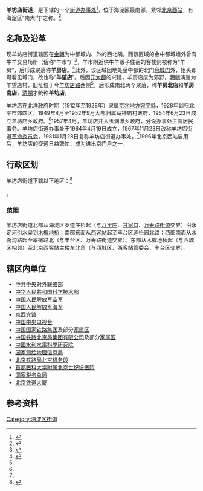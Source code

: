 {{中国乡级行政区
|景观照片文件名= Beijingxi Railway Station, 20140101.JPG
|景观照片描述 = 从[[中华世纪坛|中华世纪坛]]拍摄的[[北京西站|北京西站]]（2014年）
|汉语拼音 = Yángfángdiàn
|其他语言 = 
|其他语言名称 = 
|旧称 = 羊房店、羊望店<ref name="sheep_market"/>
|地名出处 = [[金中都|金中都]]羊市附近的客栈形成的聚落<ref name="sheep_market"/><ref name="hddm"/>{{rp|22}}
|位置图文件名 = 
|位置图描述 = 
|自定义图片= 
|建置时间 = 1964年4月19日<ref name="hddm"/>{{rp|19}}
|政府驻地 = 玉渊潭南路18号
|毗邻 = 海淀区[[八里庄街道_(海淀区)|八里庄街道]]、[[甘家口街道|甘家口街道]]、[[万寿路街道|万寿路街道]]<br />丰台区[[太平桥街道|太平桥街道]]<br />西城区[[月坛街道|月坛街道]]、[[广安门外街道|广安门外街道]]（原属宣武）
|总面积 = 
|总人口 = 
|总人口年份 = 
|户籍人口 = 
|户籍人口年份 = 
|常住人口 = 120302人<ref>{{cite web|url=http://zyk.bjhd.gov.cn/jbdt/auto4514_51808/auto4514_54025/auto4514/auto4514_54045/auto4514/202106/P020210607318472808814.pdf|title=北京市海淀区第七次全国人口普查公报|publisher=北京市海淀区统计局|date=2021-06-07|accessdate=2021-06-18}}</ref>
|常住人口年份 = 2020
|人口密度 = 
|GDP = 
|GDP年份 = 
|邮政编码 = 100039
|电话区号 = 10
|官方网站 = 
|网站名称 = 
|11/01/08/003/000}}

'''羊坊店街道'''，是{{PRC admin/fullname|11/01/08/003/000|3}}下辖的一个[[街道办事处|街道办事处]]<ref>{{PRC admin/ref sgc|{{PRC admin/parent|11/01/08/003/000}}}}</ref>，位于海淀区最南部，紧邻[[北京西站|北京西站]]，有海淀区“南大门”之称。<ref>{{cite news|author=刘甲|coauthors=周鑫|url=http://finance.qq.com/a/20111125/000825.htm|title=民警严查西客站周边“三假”|publisher=[[京华时报|京华时报]]|date=2011-11-25|accessdate=2016-06-05}}</ref>

== 名称及沿革 ==
现羊坊店街道辖区在[[金朝|金朝]]为中都城内、外的西北隅，而该区域的金中都城墙外曾有牛羊交易场所（俗称“羊市”）<ref name="hddm">{{cite book|author=海淀区地名志编辑委员会|title=北京市海淀区地名志|year=1992|publisher=北京出版社|isbn=7-200-01890-2}}</ref>{{rp|22}}，羊市附近供牛羊贩子住宿的客栈则被称为“羊房”，后形成聚落称'''羊房店'''。<ref name="sheep_market">{{cite web|url=http://www.takefoto.cn/viewnews-277905.html|title=老北京“羊地名”多而且有特色 羊市口羊坊店曾是两大“羊市”|publisher=北晚新视觉|date=2015-01-09|accessdate=2016-06-05}}</ref>此外，该区域因地处金中都的北门[[会城门|会城门]]外，抬头即可看见城门，故也称“'''羊望店'''”。后因[[元大都|元大都]]的兴建，羊房店废为郊野，[[明朝|明朝]]演变为羊望店村，旧址位于今[[羊坊店路|羊坊店路]]西侧<ref name="hddm"/>{{rp|19}}，后形成南北两个聚落，称'''羊房北店'''和'''羊房南店'''，[[清朝|清朝]]才统称'''羊坊店'''。

羊坊店在[[北洋政府|北洋政府]]时期（1912年至1928年）隶属[[京兆地方|京兆地方]][[宛平縣|宛平縣]]，1928年划归北平市郊四区，1949年4月至1952年9月大部归属马神庙村政府，1954年6月23日成立羊坊店乡政府。<ref name="hddm"/>{{rp|19}}1957年4月，羊坊店并入玉渊潭乡政府，分设办事处主管居民事务。羊坊店街道办事处于1964年4月19日成立，1967年11月23日改称羊坊店街道[[革命委员会_(文革)|革命委员会]]，1981年1月28日复称羊坊店街道办事处。<ref name="hddm"/>{{rp|19}}1996年北京西站启用后，羊坊店的交通日益繁忙，成为进出京门户之一。

== 行政区划 ==

羊坊店街道下辖以下地区：<ref>{{PRC admin/ref sgc|11/01/08/003/000}}</ref>

{{PRC admin/children|11/01/08/003/000}}。

=== 范围 ===
羊坊店街道北部从海淀区罗道庄桥起（与[[八里庄街道_(北京市海淀区)|八里庄]]、[[甘家口街道|甘家口]]、[[万寿路街道|万寿路街道]]交界）沿永定河引水渠到[[木樨地桥|木樨地桥]]；南部东面从[[北京西站|西客站]]起至丰台区莲怡园北路；西部南面从水衙沟路起至翠微路北（与丰台区、万寿路街道交界）。东部从木樨地桥起（与西城区相邻）至北京西客站主楼东北角（与西城区、西客站管委会、丰台区交界）。

== 辖区内单位 ==
*[[中共中央对外联络部|中共中央对外联络部]]
*[[中华人民共和国科学技术部|中华人民共和国科学技术部]]
*[[中国人民解放军空军|中国人民解放军空军]]
*[[中国人民解放军海军|中国人民解放军海军]]
*[[京西宾馆|京西宾馆]]
*[[中国中央电视台|中国中央电视台]]
*[[中国国家铁路集团|中国国家铁路集团]]及部分[[铁路用地_(中华人民共和国)|家属区]]
*[[中国铁路北京局集团有限公司|中国铁路北京局集团有限公司]]及部分[[铁路用地_(中华人民共和国)|家属区]]
*[[中國水利水電科學研究院|中國水利水電科學研究院]]
*[[国家测绘地理信息局|国家测绘地理信息局]]
*[[北京铁路局|北京铁路局]][[北京机务段|北京机务段]]
*[[首都医科大学附属北京世纪坛医院|首都医科大学附属北京世纪坛医院]]
*[[国家税务总局|国家税务总局]]
*[[北京铁道大厦|北京铁道大厦]]

== 参考资料 ==
{{Reflist|2}}

{{北京市海淀区行政区划}}

[[Category:海淀区街道|Category:海淀区街道]]